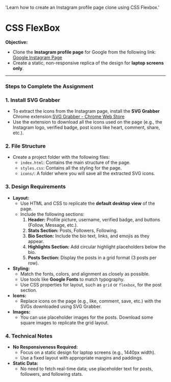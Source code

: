 
  'Learn how to create an Instagram profile page clone using CSS Flexbox.'

<HeroPattern />

# CSS FlexBox

**Objective:**

- Clone the **Instagram profile page** for Google from the following link:
  [Google Instagram Page](https://www.instagram.com/google)
- Create a static, non-responsive replica of the design for **laptop screens only**.

---

### **Steps to Complete the Assignment**

### 1. **Install SVG Grabber**

- To extract the icons from the Instagram page, install the **SVG Grabber** Chrome extension:[SVG Grabber - Chrome Web Store](https://chromewebstore.google.com/detail/svg-grabber-get-all-the-s/eafjmnaiohflfhelegodfedimibnjpgp?hl=en-GB&utm_source=ext_sidebarr)
- Use the extension to download all the icons used on the page (e.g., the Instagram logo, verified badge, post icons like heart, comment, share, etc.).

### 2. **File Structure**

- Create a project folder with the following files:
  - `index.html`: Contains the main structure of the page.
  - `styles.css`: Contains all the styling for the page.
  - `icons/`: A folder where you will save all the extracted SVG icons.

### 3. **Design Requirements**

- **Layout:**
  - Use HTML and CSS to replicate the **default desktop view** of the page.
  - Include the following sections:
    1. **Header:** Profile picture, username, verified badge, and buttons (Follow, Message, etc.).
    2. **Stats Section:** Posts, Followers, Following.
    3. **Bio Section:** Include the bio text, links, and emojis as they appear.
    4. **Highlights Section:** Add circular highlight placeholders below the bio.
    5. **Posts Section:** Display the posts in a grid format (3 posts per row).
- **Styling:**
  - Match the fonts, colors, and alignment as closely as possible.
  - Use tools like **Google Fonts** to match typography.
  - Use CSS properties for layout, such as `grid` or `flexbox`, for the post section.
- **Icons:**
  - Replace icons on the page (e.g., like, comment, save, etc.) with the SVGs downloaded using SVG Grabber.
- **Images:**
  - You can use placeholder images for the posts. Download some square images to replicate the grid layout.

### 4. **Technical Notes**

- **No Responsiveness Required:**
  - Focus on a static design for laptop screens (e.g., 1440px width).
  - Use a fixed layout with appropriate margins and paddings.
- **Static Data:**
  - No need to fetch real-time data; use placeholder text for posts, followers, and following stats.
